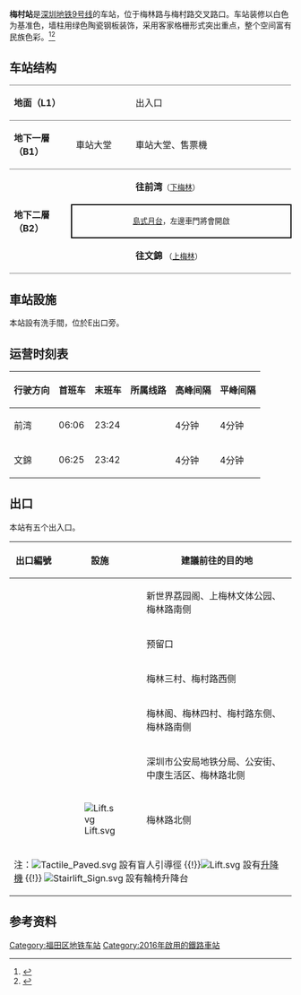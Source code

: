 {{noteTA
|1=zh-hans:屏蔽门;zh-hant:月台幕門;
|2=zh-hans:站台;zh-hant:月台;
|3=zh-hans:站厅;zh-hant:車站大堂;
}}
{{Infobox station
|name=梅村
|english=Meicun
|livery=#16982B
|namecolour=white
|linecolour={{深圳地铁色彩|9}}
|image=Shenzhen Metro Line 9 Meicun Sta Platform.jpg
|location={{CHN}}[[深圳市|深圳市]][[福田区|福田区]]梅林路与梅村路交叉路口
|coordinates=
|map=[http://www.szmc.net/public/cms/public/upload/ad/siteimg/ck/0710_b.jpg 深圳地铁官方网站]
|colour=
|line={{深圳地鐵|9|cl}}
|hours=
|openday=2016年10月28日
|stationtype=[[地下車站|地下車站]]
|platformtype=[[島式月台|島式月台]]
|platform=2
|exit=5
|adjacent = {{Adjacent stations|system=Shenzhen Metro |line1=9|left1=上梅林|right1=下梅林|to-left1=文錦|to-right1=前灣}}

| route_map ={{BS-map|inline=yes|legend=no|width=50px|map= utSTRf!~MFADEg\utSTRg!~MFADEg~~{{rmri|u}}[[上梅林站|上梅林]]
utSTR+BSl\utSTR+BSr
utSTR+BSl\utSTR+BSr~~'''B2'''
utSTRf!~MFADEf\utSTRg!~MFADEf~~{{rmri|d}}[[下梅林站|下梅林]]
}}}}
'''梅村站'''是[[深圳地铁9号线|深圳地铁9号线]]的车站，位于梅林路与梅村路交叉路口。车站装修以白色为基准色，墙柱用绿色陶瓷钢板装饰，采用客家格栅形式突出重点，整个空间富有民族色彩。<ref>{{Cite web |url=http://www.szmc.net/page/service/service.html?code=2103&site=0601 |title=地铁9号线站点介绍 |access-date=2016-11-12 |archive-url=https://web.archive.org/web/20170517200758/http://www.szmc.net/page/service/service.html?code=2103&site=0601 |archive-date=2017-05-17 |dead-url=yes }}</ref><ref>{{Cite web |url=http://jt.sz.bendibao.com/news/2016721/776034.htm |title=9号线站点 深圳本地宝 |accessdate=2016-11-12 |archive-date=2016-11-04 |archive-url=https://web.archive.org/web/20161104055128/http://jt.sz.bendibao.com/news/2016721/776034.htm |dead-url=no }}</ref>

== 车站结构 ==
{{gallery|align=center | width = 300
| File:Shenzhen Metro Line 9 Meicun Sta Concourse.jpg|站厅
}}
{|cellspacing=0 cellpadding=3
|-
|style="border-top:solid 1px gray;border-bottom:solid 1px gray;" valign=top width=100|'''地面（L1）'''
|style="border-top:solid 1px gray;border-bottom:solid 1px gray;" valign=top width=100|
|style="border-top:solid 1px gray;border-bottom:solid 1px gray;" valign=top width=300|出入口
|-
|style="border-top:solid 1px gray;border-bottom:solid 1px gray;" valign=top width=100|'''地下一層（B1）'''
|style="border-top:solid 1px gray;border-bottom:solid 1px gray;" valign=top width=100|車站大堂
|style="border-top:solid 1px gray;border-bottom:solid 1px gray;" valign=top width=300|車站大堂、售票機
|-
|style="border-bottom:solid 1px gray;" rowspan=3 valign=top|'''地下二層（B2）'''
|style="border-bottom:solid 1px gray;"|
|style="border-bottom:solid 1px gray;"|{{arrow|L}} '''{{深圳地鐵|9|c}}往前湾'''<small>（[[下梅林站|下梅林]]）</small>
|-
|style="border-right:solid 2px black;border-left:solid 2px black;border-top:solid 2px black;border-bottom:solid 2px black;" colspan=2|<center><small>[[島式月台|島式月台]]，左邊車門將會開啟</small></center>
|-
|style="border-bottom:solid 1px gray;"|
|style="border-bottom:solid 1px gray;"|'''{{深圳地鐵|9|c}}往文錦''' <small>（[[上梅林站|上梅林]]）</small>{{arrow|R}}
|}

==車站設施==
本站設有洗手間，位於E出口旁。

==运营时刻表==
{| class="wikitable"
|-
! 行驶方向 !! 首班车 !! 末班车 !! 所属线路 !! 高峰间隔 !! 平峰间隔
|-
|前湾 || 06:06 || 23:24 || {{深圳地鐵|9|c}} || 4分钟 || 4分钟
|-
|文錦 || 06:25 || 23:42 || {{深圳地鐵|9|c}} || 4分钟 || 4分钟
|}

==出口==
本站有五个出入口。
{| class="wikitable"
! style="width:70px" | 出口編號
! width=70px | 設施
! 建議前往的目的地
|-
| align="center" | {{港鐵出口|A}}|| ||新世界荔园阁、上梅林文体公园、梅林路南侧
|-
| align="center" | {{港鐵出口|B}}|| ||预留口
|-
| align="center" | {{港鐵出口|C|1}}|| ||梅林三村、梅村路西侧
|-
| align="center" | {{港鐵出口|C|2}}|| ||梅林阁、梅林四村、梅村路东侧、梅林路南侧
|-
| align="center" | {{港鐵出口|D}}|| ||深圳市公安局地铁分局、公安街、中康生活区、梅林路北侧
|-
| align="center" | {{港鐵出口|E}}|| [[File:Lift.svg|alt=]] || 梅林路北侧

|-
| bgcolor="#EEEEEE" colspan=3 | 注：[[File:Tactile_Paved.svg|alt=]] 設有盲人引導徑 {{!}}[[File:Lift.svg|alt=]] 設有[[升降機|升降機]] {{!}}  [[File:Stairlift_Sign.svg|alt=]] 設有輪椅升降台

|}		
{{clr}}

== 参考资料 ==
{{reflist}}
{{深圳地铁9号线车站}}
{{深圳地鐵車站列表}}
[[Category:福田区地铁车站|Category:福田区地铁车站]]
[[Category:2016年啟用的鐵路車站|Category:2016年啟用的鐵路車站]]